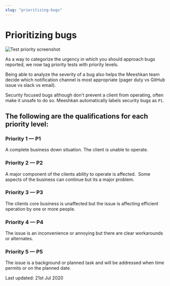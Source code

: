 ```yaml
---
slug: "prioritizing-bugs"
---
```



# Prioritizing bugs

![Test priority screenshot](https://media.graphcms.com/ze5Y1giBRLm8ryBlHIOG)

As a way to categorize the urgency in which you should approach bugs reported, we now tag priority tests with priority levels.

Being able to analyze the severity of a bug also helps the Meeshkan team decide which notification channel is most appropriate (pager duty vs GitHub issue vs slack vs email).

Security focused bugs although don't prevent a client from operating, often make it unsafe to do so. Meeshkan automatically labels security bugs as `P1`.

## The following are the qualifications for each priority level:

### Priority 1 — P1

A complete business down situation. The client is unable to operate.

### Priority 2 — P2

A major component of the clients ability to operate is affected.  Some aspects of the business can continue but its a major problem.

### Priority 3 — P3

The clients core business is unaffected but the issue is affecting efficient operation by one or more people.

### Priority 4 — P4

The issue is an inconvenience or annoying but there are clear workarounds or alternates.

### Priority 5 — P5

The issue is a background or planned task and will be addressed when time permits or on the planned date.

<Box mt={10}>
	<Text as="i">Last updated: 21st Jul 2020</Text>
</Box>
